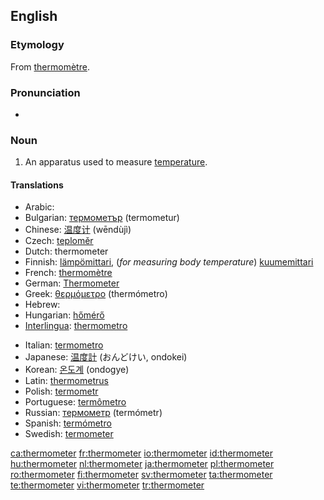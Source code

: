 ==English==
{{wikipedia}}

===Etymology===
From {{etyl|fr}} [[thermomètre]].

===Pronunciation===
* {{audio|en-us-thermometer.ogg|Audio (US)}}

===Noun===
{{en-noun}}

# {{measuring instrument}} An apparatus used to measure [[temperature]].

====Translations====
{{top}}
* Arabic: {{Arab|[[تيرمومتر]]}} {{unicode|(termumítr)}} {{m}}
* Bulgarian: [[термометър]] (termometur) {{m}}
* Chinese: [[温度计]] (wēndùjì)
* Czech: [[teploměr]] {{m}}
* Dutch: thermometer {{m}}
* Finnish: [[lämpömittari]], (''for measuring body temperature'') [[kuumemittari]]
* French: [[thermomètre]] {{m}}
* German: [[Thermometer]]
* Greek: [[θερμόμετρο]] (thermómetro) {{m}}
* Hebrew: {{he-translation|מדחם|mad'chom}}
* Hungarian: [[hőmérő]]
* [[Interlingua]]: [[thermometro]]
{{mid}}
* Italian: [[termometro]] {{m}}
* Japanese: [[温度計]] (おんどけい, ondokei)
* Korean: [[온도계]] (ondogye)
* Latin: [[thermometrus]] {{m}}
* Polish: [[termometr]] {{m}}
* Portuguese: [[termômetro]] {{m}}
* Russian: [[термометр]] (termómetr) {{m}}
* Spanish: [[termómetro]] {{m}}
* Swedish: [[termometer]]
{{bottom}}

[[ca:thermometer]]
[[fr:thermometer]]
[[io:thermometer]]
[[id:thermometer]]
[[hu:thermometer]]
[[nl:thermometer]]
[[ja:thermometer]]
[[pl:thermometer]]
[[ro:thermometer]]
[[fi:thermometer]]
[[sv:thermometer]]
[[ta:thermometer]]
[[te:thermometer]]
[[vi:thermometer]]
[[tr:thermometer]]